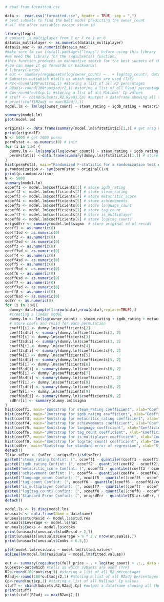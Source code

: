 


```r
# read from formatted.csv

data <-  read.csv("formatted.csv", header = TRUE, sep = ",")
# best subsets to find the best model predicting the owner_count
# all the other variables except steam_id

library(leaps)
# convert is_multiplayer from T or F to 1 or 0
data$is_multiplayer <- as.numeric(data$is_multiplayer)
data$is_mac <- as.numeric(data$is_mac)
#make sure to run install.packages("leaps") before using this library
#we need the library for the regsubsets() function,
#this function produces an exhaustive search for the best subsets of the full model,
#you can make it go forwards or backwards\
# library(leaps)
# out <- summary(regsubsets(log(owner_count) ~ . + log(tag_count), data = data[,c(3,4,5,6,7,8,9,10,11,12,13)], nbest = 2, really.big = F))
# Subsets<-out$which #tells us which subsets are used (T/F)
# R2<-round(100*out$rsq,1) #storing a list of all R2 percentages
# R2adj<-round(100*out$adjr2,1) #storing a list of all R2adj percentages
# Cp<-round(out$cp,1) #storing a list of all Mallows' Cp values
# stuff <- cbind(Subsets,R2,R2adj,Cp) #output a dataframe showing all the info we just collected
# print(stuff[R2adj == max(R2adj),])
model.lm <- lm(log(owner_count) ~ steam_rating + igdb_rating + metacritic_score + achievements + language_count + tag_count + is_multiplayer + log(tag_count), data = data)

summary(model.lm)
plot(model.lm)
```


```r
originalF <- data.frame(summary(model.lm)$fstatistic)[1,1] # get orig F-stat
print(originalF)
N <- 5000 # get 5000 perms
permFstat <- as.numeric(0) # init
for (i in 1:N) {
  dummy.lm <- lm(sample(log(owner_count)) ~ steam_rating + igdb_rating + metacritic_score + achievements + language_count + tag_count + is_multiplayer + log(tag_count), data = data) # randomize Candy, match with predictors
  permFstat[i] <-data.frame(summary(dummy.lm)$fstatistic)[1,1] # store fstat of perm
}
hist(permFstat, main="Randomized F-statistic for a randomization test on our model", xlab="ANOVA F-statistic for 5000 samples")
p.randomization <- sum(permFstat > originalF)/N
print(p.randomization)
N <- 5000
summary(model.lm)
ocoeff1 <- model.lm$coefficients[3] # store igdb_rating
ocoeff2 <- model.lm$coefficients[2] # store steam_rating
ocoeff3 <- model.lm$coefficients[4] # store metacritic_score
ocoeff4 <- model.lm$coefficients[5] # store achievements
ocoeff5 <- model.lm$coefficients[6] # store language_count
ocoeff6 <- model.lm$coefficients[7] # store tag_count
ocoeff7 <- model.lm$coefficients[8] # store is_multiplayer
ocoeff8 <- model.lm$coefficients[9] # store log(tag_count)
origsdErr <- summary(model.lm)$sigma  # store original sd of resids
coeff1 <- as.numeric(0)
coeff1sd <- as.numeric(0)
coeff2 <- as.numeric(0)
coeff2sd <- as.numeric(0)
coeff3 <- as.numeric(0)
coeff3sd <- as.numeric(0)
coeff4 <- as.numeric(0)
coeff4sd <- as.numeric(0)
coeff5 <- as.numeric(0)
coeff5sd <- as.numeric(0)
coeff6 <- as.numeric(0)
coeff6sd <- as.numeric(0)
coeff7 <- as.numeric(0)
coeff7sd <- as.numeric(0)
coeff8 <- as.numeric(0)
coeff8sd <- as.numeric(0)
sdErr <- as.numeric(0)
for (i in 1:N){
  dummy<-data[sample(1:nrow(data),nrow(data),replace=TRUE),]
  #creating a linear model
  dummy.lm <- lm(log(owner_count) ~ steam_rating + igdb_rating + metacritic_score + achievements + language_count + tag_count + is_multiplayer + log(tag_count), data = dummy) # make model
  # store coefs and resid for each permutation
  coeff1[i] <- dummy.lm$coefficients[2]
  coeff1sd[i] <- summary(dummy.lm)$coefficients[2, 2]
  coeff2[i] <- dummy.lm$coefficients[3]
  coeff2sd[i] <- summary(dummy.lm)$coefficients[3, 2]
  coeff3[i] <- dummy.lm$coefficients[4]
  coeff3sd[i] <- summary(dummy.lm)$coefficients[4, 2]
  coeff4[i] <- dummy.lm$coefficients[5]
  coeff4sd[i] <- summary(dummy.lm)$coefficients[5, 2]
  coeff5[i] <- dummy.lm$coefficients[6]
  coeff5sd[i] <- summary(dummy.lm)$coefficients[6, 2]
  coeff6[i] <- dummy.lm$coefficients[7]
  coeff6sd[i] <- summary(dummy.lm)$coefficients[7, 2]
  coeff7[i] <- dummy.lm$coefficients[8]
  coeff7sd[i] <- summary(dummy.lm)$coefficients[8, 2]
  coeff8[i] <- dummy.lm$coefficients[9]
  coeff8sd[i] <- summary(dummy.lm)$coefficients[9, 2]
  sdErr[i] <- summary(dummy.lm)$sigma
}
hist(coeff1, main="Bootstrap for steam_rating coefficient", xlab="Coefficient on the steam_rating predictor")
hist(coeff2, main="Bootstrap for igdb_rating coefficient", xlab="Coefficient on igdb_rating predictor")
hist(coeff3, main="Bootstrap for metacritic_rating coefficient", xlab="Coefficient on the metacritic_rating predictor")
hist(coeff4, main="Bootstrap for achievements coefficient", xlab="Coefficient on achievements coefficient predictor")
hist(coeff5, main="Bootstrap for language coefficient", xlab="Coefficient on the language predictor")
hist(coeff6, main="Bootstrap for tag_count coefficient", xlab="Coefficient on tag_count predictor")
hist(coeff7, main="Bootstrap for is_multiplayer coefficient", xlab="Coefficient on the is_multiplayer predictor")
hist(coeff8, main="Bootstrap for log(tag_count) coefficient", xlab="Coefficient on log(tag_count) predictor")
hist(sdErr, main="Bootstrap for standard error of regression", xlab="Standard error")
detach()
TStar.sdErr <- (sdErr - origsdErr)/sd(sdErr)
paste0("steam_rating Confint: (", ocoeff1 - quantile((coeff1 - ocoeff1)/coeff1sd, 0.975) * sd(coeff1), ", ", ocoeff1 - quantile((coeff1 - ocoeff1)/coeff1sd, 0.025) * sd(coeff1), ")")
paste0("igdb_rating Confint: (", ocoeff2 - quantile((coeff2 - ocoeff2)/coeff2sd, 0.975) * sd(coeff2), ", ", ocoeff2 - quantile((coeff2 - ocoeff2)/coeff2sd, 0.025) * sd(coeff2), ")")
paste0("metacritic_score Confint: (", ocoeff3 - quantile((coeff3 - ocoeff3)/coeff3sd, 0.975) * sd(coeff3), ", ", ocoeff3 - quantile((coeff3 - ocoeff3)/coeff3sd, 0.025) * sd(coeff3), ")")
paste0("achievement Confint: (", ocoeff4 - quantile((coeff4 - ocoeff4)/coeff4sd, 0.975) * sd(coeff4), ", ", ocoeff4 - quantile((coeff4 - ocoeff4)/coeff4sd, 0.025) * sd(coeff4), ")")
paste0("language_count Confint: (", ocoeff5 - quantile((coeff5 - ocoeff5)/coeff5sd, 0.975) * sd(coeff5), ", ", ocoeff5 - quantile((coeff5 - ocoeff5)/coeff5sd, 0.025) * sd(coeff5), ")")
paste0("tag_count Confint: (", ocoeff6 - quantile((coeff6 - ocoeff6)/coeff6sd, 0.975) * sd(coeff6), ", ", ocoeff6 - quantile((coeff6 - ocoeff6)/coeff6sd, 0.025) * sd(coeff6), ")")
paste0("is_multiplayer Confint: (", ocoeff7 - quantile((coeff7 - ocoeff7)/coeff7sd, 0.975) * sd(coeff7), ", ", ocoeff7 - quantile((coeff7 - ocoeff7)/coeff7sd, 0.025) * sd(coeff7), ")")
paste0("log(tag_count) Confint: (", ocoeff8 - quantile((coeff8 - ocoeff8)/coeff8sd, 0.975) * sd(coeff8), ", ", ocoeff8 - quantile((coeff8 - ocoeff8)/coeff8sd, 0.025) * sd(coeff8), ")")
paste0("Standard Error Confint: (", origsdErr - quantile(TStar.sdErr, 0.975) * sd(sdErr), ", ", origsdErr - quantile(TStar.sdErr, 0.025) * sd(sdErr), ")")
detach()
```


```r
model.ls <- ls.diag(model.lm)
unusuals <- data.frame(Name = data$name)
unusuals$studResid <- model.ls$stud.res
unusuals$Leverage <- model.ls$hat
unusuals$Cooks <- model.ls$cooks
print(unusuals[unusuals$studResid > 2,])
print(unusuals[unusuals$Leverage > 9 * 2 / nrow(unusuals),])
print(unusuals[unusuals$Cooks > 0.5,])
```
```r
plot(model.lm$residuals ~ model.lm$fitted.values)
abline(lm(model.lm$residuals ~ model.lm$fitted.values))
```

```r
out <- summary(regsubsets(full_price ~ . + log(tag_count) + .:., data = data[,c(3,4,5,6,7,8,9,10,11,12,13)], nbest = 2, really.big = T))
Subsets<-out$which #tells us which subsets are used (T/F)
R2<-round(100*out$rsq,1) #storing a list of all R2 percentages
R2adj<-round(100*out$adjr2,1) #storing a list of all R2adj percentages
Cp<-round(out$cp,1) #storing a list of all Mallows' Cp values
stuff <- cbind(Subsets,R2,R2adj,Cp) #output a dataframe showing all the info we just collected
print(stuff)
print(stuff[R2adj == max(R2adj),])
```